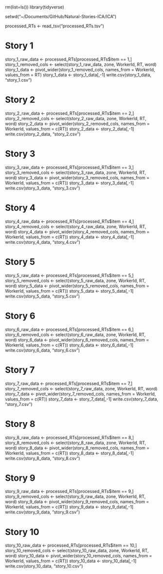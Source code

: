 
rm(list=ls())
library(tidyverse)

setwd("~/Documents/GitHub/Natural-Stories-ICA/ICA")

processed_RTs <- read_tsv("processed_RTs.tsv")

# Story 1
story_1_raw_data <- processed_RTs[processed_RTs$item == 1,]
story_1_removed_cols <- select(story_1_raw_data, zone, WorkerId, RT, word)
story_1_data <- pivot_wider(story_1_removed_cols, names_from = WorkerId, values_from = RT)
story_1_data <- story_1_data[,-1]
write.csv(story_1_data, "story_1.csv")

# Story 2
story_2_raw_data <- processed_RTs[processed_RTs$item == 2,]
story_2_removed_cols <- select(story_2_raw_data, zone, WorkerId, RT, word)
story_2_data <- pivot_wider(story_2_removed_cols, names_from = WorkerId, values_from = c(RT))
story_2_data <- story_2_data[,-1]
write.csv(story_2_data, "story_2.csv")

# Story 3
story_3_raw_data <- processed_RTs[processed_RTs$item == 3,]
story_3_removed_cols <- select(story_3_raw_data, zone, WorkerId, RT, word)
story_3_data <- pivot_wider(story_3_removed_cols, names_from = WorkerId, values_from = c(RT))
story_3_data <- story_3_data[,-1]
write.csv(story_3_data, "story_3.csv")

# Story 4
story_4_raw_data <- processed_RTs[processed_RTs$item == 4,]
story_4_removed_cols <- select(story_4_raw_data, zone, WorkerId, RT, word)
story_4_data <- pivot_wider(story_4_removed_cols, names_from = WorkerId, values_from = c(RT))
story_4_data <- story_4_data[,-1]
write.csv(story_4_data, "story_4.csv")

# Story 5
story_5_raw_data <- processed_RTs[processed_RTs$item == 5,]
story_5_removed_cols <- select(story_5_raw_data, zone, WorkerId, RT, word)
story_5_data <- pivot_wider(story_5_removed_cols, names_from = WorkerId, values_from = c(RT))
story_5_data <- story_5_data[,-1]
write.csv(story_5_data, "story_5.csv")

# Story 6
story_6_raw_data <- processed_RTs[processed_RTs$item == 6,]
story_6_removed_cols <- select(story_6_raw_data, zone, WorkerId, RT, word)
story_6_data <- pivot_wider(story_6_removed_cols, names_from = WorkerId, values_from = c(RT))
story_6_data <- story_6_data[,-1]
write.csv(story_6_data, "story_6.csv")

# Story 7
story_7_raw_data <- processed_RTs[processed_RTs$item == 7,]
story_7_removed_cols <- select(story_7_raw_data, zone, WorkerId, RT, word)
story_7_data <- pivot_wider(story_7_removed_cols, names_from = WorkerId, values_from = c(RT))
story_7_data <- story_7_data[,-1]
write.csv(story_7_data, "story_7.csv")

# Story 8
story_8_raw_data <- processed_RTs[processed_RTs$item == 8,]
story_8_removed_cols <- select(story_8_raw_data, zone, WorkerId, RT, word)
story_8_data <- pivot_wider(story_8_removed_cols, names_from = WorkerId, values_from = c(RT))
story_8_data <- story_8_data[,-1]
write.csv(story_8_data, "story_8.csv")

# Story 9
story_9_raw_data <- processed_RTs[processed_RTs$item == 9,]
story_9_removed_cols <- select(story_9_raw_data, zone, WorkerId, RT, word)
story_9_data <- pivot_wider(story_9_removed_cols, names_from = WorkerId, values_from = c(RT))
story_9_data <- story_9_data[,-1]
write.csv(story_9_data, "story_9.csv")

# Story 10
story_10_raw_data <- processed_RTs[processed_RTs$item == 10,]
story_10_removed_cols <- select(story_10_raw_data, zone, WorkerId, RT, word)
story_10_data <- pivot_wider(story_10_removed_cols, names_from = WorkerId, values_from = c(RT))
story_10_data <- story_10_data[,-1]
write.csv(story_10_data, "story_10.csv")
